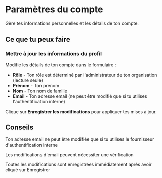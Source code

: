 # Paramètres du compte

Gère tes informations personnelles et les détails de ton compte.

## Ce que tu peux faire

### Mettre à jour les informations du profil
Modifie les détails de ton compte dans le formulaire :
- **Rôle** - Ton rôle est déterminé par l'administrateur de ton organisation (lecture seule)
- **Prénom** - Ton prénom
- **Nom** - Ton nom de famille
- **Email** - Ton adresse email (ne peut être modifié que si tu utilises l'authentification interne)

Clique sur **Enregistrer les modifications** pour appliquer tes mises à jour.

## Conseils

<Tip>Ton adresse email ne peut être modifiée que si tu utilises le fournisseur d'authentification interne</Tip>

<Tip>Les modifications d'email peuvent nécessiter une vérification</Tip>

<Tip>Toutes les modifications sont enregistrées immédiatement après avoir cliqué sur Enregistrer</Tip>
